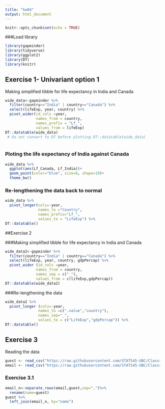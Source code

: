 ```yaml
---
title: "hw04"
output: html_document
---
```


```r
knitr::opts_chunk$set(echo = TRUE)
```
###Load library 
```r
library(gapminder)
library(tidyverse)
library(ggplot2)
library(DT)
library(knitr)
```

## Exercise 1- Univariant option 1
Making simplified tibble for life expectancy in India and Canada
```r
wide_data<-gapminder %>% 
  filter(country=="India" | country=="Canada") %>% 
  select(lifeExp, year, country) %>% 
  pivot_wider(id_cols =year,
              names_from = country,
              names_prefix = "Lf_",
              values_from = lifeExp)
DT::datatable(wide_data)
 # Do not convert to DT before plotting DT::datatable(wide_data)
  
```

### Ploting the life expectancy of India against Canada
```r
wide_data %>% 
  ggplot(aes(Lf_Canada, Lf_India))+
  geom_point(color="blue", size=6, shape=19)+
  theme_bw()
```


### Re-lengthening the data back to normal
```r
wide_data %>% 
  pivot_longer(cols=-year,
               names_to ="Country",
               names_prefix="Lf_",
               values_to = "LifeExp") %>% 
DT::datatable()
```



##Exercise 2


###Making simplified tibble for life expectancy in India and Canada
```r
wide_data2<-gapminder %>% 
  filter(country=="India" | country=="Canada") %>% 
  select(lifeExp, year, country, gdpPercap) %>% 
  pivot_wider (id_cols =year,
              names_from = country,
              names_sep = c("_"),
              values_from = c(lifeExp,gdpPercap))
DT::datatable(wide_data2)
```

###Re-lengthening the data


```r
wide_data2 %>% 
  pivot_longer (cols=-year,
               names_to =c(".value","country"),
               names_sep="_",
               values_to = c("LifeExp","gdpPercap")) %>%  
DT::datatable()
```

## Exercise 3

Reading the data

```r
guest <- read_csv("https://raw.githubusercontent.com/STAT545-UBC/Classroom/master/data/wedding/attend.csv")
email <- read_csv("https://raw.githubusercontent.com/STAT545-UBC/Classroom/master/data/wedding/emails.csv")

```


### Exercise 3.1
```r
email_n<-separate_rows(email,guest,sep=",")%>% 
  rename(name=guest)
guest %>% 
  left_join(email_n, by="name")

```

